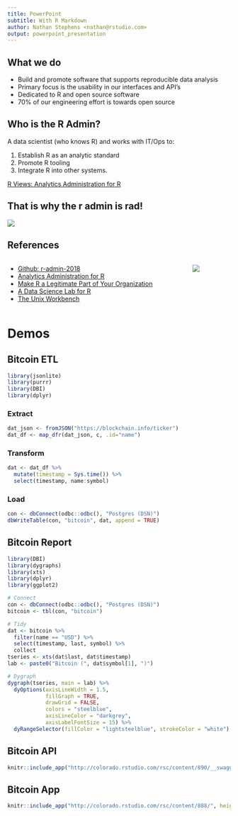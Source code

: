 ```yaml
---
title: PowerPoint
subtitle: With R Markdown
author: Nathan Stephens <nathan@rstudio.com>
output: powerpoint_presentation
---
```


## What we do

  * Build and promote software that supports reproducible data analysis
  * Primary focus is the usability in our interfaces and API’s
  * Dedicated to R and open source software
  * 70% of our engineering effort is towards open source

## Who is the R Admin?

A data scientist (who knows R) and works with IT/Ops to: 

1. Establish R as an analytic standard
2. Promote R tooling
3. Integrate R into other systems.

[R Views: Analytics Administration for R](https://rviews.rstudio.com/2017/06/21/analytics-administration-for-r/)

## That is why the r admin is rad!

![](rad2.gif)

## References

:::::::::::::: {.columns}
::: {.column}
* [Github: r-admin-2018](https://github.com/nwstephens/r-admin-2018)
* [Analytics Administration for R](https://rviews.rstudio.com/2017/06/21/analytics-administration-for-r/)
* [Make R a Legitimate Part of Your Organization](https://rviews.rstudio.com/2016/11/16/make-r-a-legitimate-part-of-your-organization/)
* [A Data Science Lab for R](https://rviews.rstudio.com/2017/12/20/rstudio-server-quick-start/)
* [The Unix Workbench](seankross.com/the-unix-workbench/)
:::
::: {.column}
![](rad1.gif)
:::
::::::::::::::


# Demos

## Bitcoin ETL

```r
library(jsonlite)
library(purrr)
library(DBI)
library(dplyr)
```

### Extract

```r
dat_json <- fromJSON("https://blockchain.info/ticker")
dat_df <- map_dfr(dat_json, c, .id="name")
```

### Transform

```r
dat <- dat_df %>%
  mutate(timestamp = Sys.time()) %>%
  select(timestamp, name:symbol)
```

### Load

```r
con <- dbConnect(odbc::odbc(), "Postgres (DSN)")
dbWriteTable(con, "bitcoin", dat, append = TRUE)
```

## Bitcoin Report

```r
library(DBI)
library(dygraphs)
library(xts)
library(dplyr)
library(ggplot2)

# Connect
con <- dbConnect(odbc::odbc(), "Postgres (DSN)")
bitcoin <- tbl(con, "bitcoin")

# Tidy
dat <- bitcoin %>%
  filter(name == "USD") %>%
  select(timestamp, last, symbol) %>%
  collect
tseries <- xts(dat$last, dat$timestamp)
lab <- paste0("Bitcoin (", dat$symbol[1], ")")
```

```r
# Dygraph
dygraph(tseries, main = lab) %>%
  dyOptions(axisLineWidth = 1.5, 
            fillGraph = TRUE, 
            drawGrid = FALSE, 
            colors = "steelblue", 
            axisLineColor = "darkgrey", 
            axisLabelFontSize = 15) %>%
  dyRangeSelector(fillColor = "lightsteelblue", strokeColor = "white")
```

## Bitcoin API

```r
knitr::include_app("http://colorado.rstudio.com/rsc/content/890/__swagger__/", height = "20px")
```

## Bitcoin App

```r
knitr::include_app("http://colorado.rstudio.com/rsc/content/888/", height = "20px")
```
